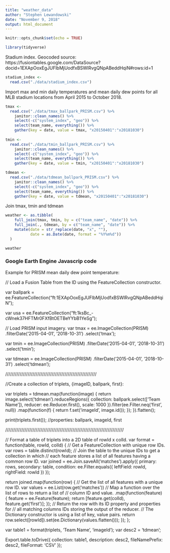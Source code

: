 ```yaml
---
title: "weather_data"
author: "Stephen Lewandowski"
date: "November 9, 2018"
output: html_document
---
```


```r
knitr::opts_chunk$set(echo = TRUE)

library(tidyverse)
```


Stadium index.
Geocoded source: https://fusiontables.google.com/DataSource?docid=1EXApOoxEgJUFlbMjUodfxBSWlRvgQNpABeddHqiN#rows:id=1


```r
stadium_index <-
  read.csv("./data/stadium_index.csv")
```

Import max and min daily temperatures and mean daily dew points for all MLB stadium locations from April 2015 to October 2018.

```r

tmax <-
  read.csv("./data/tmax_ballpark_PRISM.csv") %>% 
    janitor::clean_names() %>% 
    select(-c("system_index", "geo")) %>% 
    select(team_name, everything()) %>% 
    gather(key = date, value = tmax, "x20150401":"x20181030")
  
tmin <-
  read.csv("./data/tmin_ballpark_PRISM.csv") %>% 
    janitor::clean_names() %>% 
    select(-c("system_index", "geo")) %>% 
    select(team_name, everything()) %>% 
    gather(key = date, value = tmin, "x20150401":"x20181030")

tdmean <-
  read.csv("./data/tdmean_ballpark_PRISM.csv") %>% 
    janitor::clean_names() %>% 
    select(-c("system_index", "geo")) %>% 
    select(team_name, everything()) %>% 
    gather(key = date, value = tdmean, "x20150401":"x20181030")

```

Join tmax, tmin and tdmean

```r

weather <- as.tibble(
    full_join(tmax, tmin, by = c("team_name", "date")) %>% 
    full_join(., tdmean, by = c("team_name", "date")) %>% 
    mutate(date = str_replace(date, "x", ""),
           date = as.Date(date, format = "%Y%m%d"))
  )

weather

```





### Google Earth Engine Javascrip code

Example for PRISM mean daily dew point temperature:

// Load a Fusion Table from the ID using the FeatureCollection constructor.

var ballpark = ee.FeatureCollection("ft:1EXApOoxEgJUFlbMjUodfxBSWlRvgQNpABeddHqiN"); 
 
var usa = ee.FeatureCollection("ft:1ksBc_-cWnek37HFTMr0FXfBtOETBeYYbB1YeSg");
   
// Load PRISM input imagery.
var tmax = ee.ImageCollection(PRISM)
.filterDate('2015-04-01', '2018-10-31')
.select('tmax');


var tmin = ee.ImageCollection(PRISM)
.filterDate('2015-04-01', '2018-10-31')
.select('tmin');


var tdmean = ee.ImageCollection(PRISM)
.filterDate('2015-04-01', '2018-10-31')
.select('tdmean');


/////////////////////////////////////////////////////////

//Create a collection of triplets, {imageID, ballpark, first}:

var triplets = tdmean.map(function(image) {
  return image.select('tdmean').reduceRegions({
    collection: ballpark.select(['Team Name']), 
    reducer: ee.Reducer.first(), 
    scale: 1000
  }).filter(ee.Filter.neq('first', null))
    .map(function(f) { 
      return f.set('imageId', image.id());
    });
}).flatten();

print(triplets.first());  //properties: ballpark, imageId, first

//////////////////////////////////////////////////////////////////////////

// Format a table of triplets into a 2D table of rowId x colId.
var format = function(table, rowId, colId) {
  // Get a FeatureCollection with unique row IDs.
  var rows = table.distinct(rowId);
  // Join the table to the unique IDs to get a collection in which
  // each feature stores a list of all features having a common row ID. 
  var joined = ee.Join.saveAll('matches').apply({
    primary: rows, 
    secondary: table, 
    condition: ee.Filter.equals({
      leftField: rowId, 
      rightField: rowId
    })
  });

  return joined.map(function(row) {
      // Get the list of all features with a unique row ID.
      var values = ee.List(row.get('matches'))
        // Map a function over the list of rows to return a list of
        // column ID and value.
        .map(function(feature) {
          feature = ee.Feature(feature);
          return [feature.get(colId), feature.get('first')];
        });
      // Return the row with its ID property and properties for
      // all matching columns IDs storing the output of the reducer.
      // The Dictionary constructor is using a list of key, value pairs.
      return row.select([rowId]).set(ee.Dictionary(values.flatten()));
    });
};


var table1 = format(triplets, 'Team Name', 'imageId');
var desc2 = 'tdmean';

Export.table.toDrive({
  collection: table1,
  description: desc2, 
  fileNamePrefix: desc2,
  fileFormat: 'CSV'
});